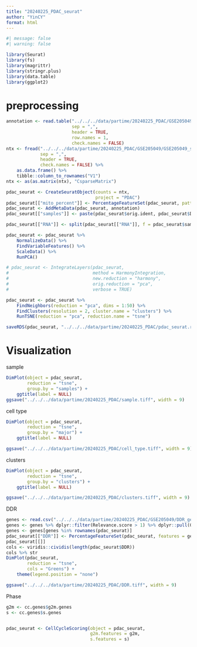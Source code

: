```yaml
---
title: "20240225_PDAC_seurat"
author: "YinCY"
format: html
---
```


```r
#| message: false
#| warning: false

library(Seurat)
library(fs)
library(magrittr)
library(stringr.plus)
library(data.table)
library(ggplot2)
```

# preprocessing
```r
annotation <- read.table("../../../data/partime/20240225_PDAC/GSE205049/GSE205049_scRNA-seq-annotations.csv.gz", 
                         sep = ",",
                         header = TRUE, 
                         row.names = 1, 
                         check.names = FALSE)
ntx <- fread("../../../data/partime/20240225_PDAC/GSE205049/GSE205049_scRNA-seq-integrated_GEM.csv.gz", 
             sep = ",", 
             header = TRUE, 
             check.names = FALSE) %>% 
    as.data.frame() %>% 
    tibble::column_to_rownames("V1")
ntx <- as(as.matrix(ntx), "CsparseMatrix")

pdac_seurat <- CreateSeuratObject(counts = ntx, 
                                  project = "PDAC")
pdac_seurat[["mito_percent"]] <- PercentageFeatureSet(pdac_seurat, pattern = "^MT-")
pdac_seurat <- AddMetaData(pdac_seurat, annotation)
pdac_seurat[["samples"]] <- paste(pdac_seurat$orig.ident, pdac_seurat$DiseaseState, sep = "_")

pdac_seurat[["RNA"]] <- split(pdac_seurat[["RNA"]], f = pdac_seurat$samples)

pdac_seurat <- pdac_seurat %>% 
    NormalizeData() %>% 
    FindVariableFeatures() %>% 
    ScaleData() %>% 
    RunPCA()

# pdac_seurat <- IntegrateLayers(pdac_seurat, 
#                                method = HarmonyIntegration, 
#                                new.reduction = "harmony", 
#                                orig.reduction = "pca", 
#                                verbose = TRUE)

pdac_seurat <- pdac_seurat %>% 
    FindNeighbors(reduction = "pca", dims = 1:50) %>% 
    FindClusters(resolution = 2, cluster.name = "clusters") %>% 
    RunTSNE(reduction = "pca", reduction.name = "tsne")

saveRDS(pdac_seurat, "../../../data/partime/20240225_PDAC/pdac_seurat.rds")
```

# Visualization
sample
```r
DimPlot(object = pdac_seurat, 
        reduction = "tsne", 
        group.by = "samples") +
    ggtitle(label = NULL)
ggsave("../../../data/partime/20240225_PDAC/sample.tiff", width = 9)
```

cell type
```r
DimPlot(object = pdac_seurat, 
        reduction = "tsne", 
        group.by = "major") +
    ggtitle(label = NULL)

ggsave("../../../data/partime/20240225_PDAC/cell_type.tiff", width = 9)
```

clusters
```r
DimPlot(object = pdac_seurat, 
        reduction = "tsne", 
        group.by = "clusters") +
    ggtitle(label = NULL)

ggsave("../../../data/partime/20240225_PDAC/clusters.tiff", width = 9)
```

DDR
```r
genes <- read.csv("../../../data/partime/20240225_PDAC/GSE205049/DDR_gees.csv")
genes <- genes %>% dplyr::filter(Relevance.score > 1) %>% dplyr::pull(Gene.Symbol) %>% unique
genes <- genes[genes %in% rownames(pdac_seurat)]
pdac_seurat[["DDR"]] <- PercentageFeatureSet(pdac_seurat, features = genes)
pdac_seurat[[]]
cols <- viridis::cividis(length(pdac_seurat$DDR))
cols %>% str
DimPlot(pdac_seurat, 
        reduction = "tsne", 
        cols = "Greens") +
    theme(legend.position = "none") 

ggsave("../../../data/partime/20240225_PDAC/DDR.tiff", width = 9)
```

Phase
```r
g2m <- cc.genes$g2m.genes
s <- cc.genes$s.genes


pdac_seurat <- CellCycleScoring(object = pdac_seurat,
                                g2m.features = g2m, 
                                s.features = s)
```


